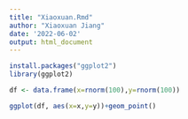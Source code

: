 ```yaml
---
title: "Xiaoxuan.Rmd"
author: "Xiaoxuan Jiang"
date: '2022-06-02'
output: html_document
---
```



```r
install.packages("ggplot2")
library(ggplot2)
```

```r
df <- data.frame(x=rnorm(100),y=rnorm(100))

ggplot(df, aes(x=x,y=y))+geom_point()
```


